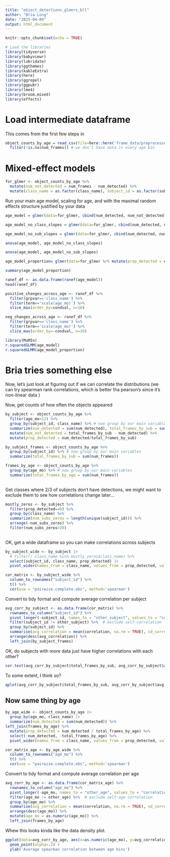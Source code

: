 ```yaml
---
title: "object_detections_glmers_bll"
author: "Bria Long"
date: "2025-04-09"
output: html_document
---
```



```r
knitr::opts_chunk$set(echo = TRUE)
```

```r
# Load the libraries
library(tidyverse)
library(babyviewr)
library(lubridate)
library(ggthemes)
library(kableExtra)
library(here)
library(ggrepel)
library(ggpubr)
library(lme4)
library(broom.mixed)
library(effects)
```

# Load intermediate dataframe
This comes from the first few steps in
```r
object_counts_by_age = read_csv(file=here::here('frame_data/preprocessed_object_detections.csv')) %>%
  filter(!is.na(num_frames)) # we don't have data in every age bin
```


# Mixed-effect models


```R
for_glmer <- object_counts_by_age %>%
  mutate(num_not_detected = num_frames - num_detected) %>%
  mutate(class_name = as.factor(class_name), subject_id = as.factor(subject_id)) 
```

Run your main age model, scaling for age, and with the maximal random effects structure justified by your data
```r
age_model = glmer(data=for_glmer, cbind(num_detected, num_not_detected) ~ scale(age_mo) + (scale(age_mo) | subject_id) +   (scale(age_mo) | class_name), family='binomial')

age_model_no_class_slopes = glmer(data=for_glmer, cbind(num_detected, num_not_detected) ~ scale(age_mo) + (scale(age_mo) | subject_id) +  (1| class_name), family='binomial')

age_model_no_sub_slopes = glmer(data=for_glmer, cbind(num_detected, num_not_detected) ~ scale(age_mo) + (1 | subject_id) +  (scale(age_mo)| class_name), family='binomial')
```

```R
anova(age_model, age_model_no_class_slopes)
```



```r
anova(age_model, age_model_no_sub_slopes)

```

```r
age_model_proportion= glmer(data=for_glmer %>% mutate(prop_detected = num_detected/num_frames), prop_detected ~ scale(age_mo) + (scale(age_mo) | subject_id) + (scale(age_mo) | class_name), weights=num_frames, family='binomial')

summary(age_model_proportion)
```

```r
ranef_df <- as.data.frame(ranef(age_model))
head(ranef_df)
```

```r
positive_changes_across_age <- ranef_df %>%
  filter(grpvar=='class_name') %>%
  filter(term=='scale(age_mo)') %>%
  slice_max(order_by=condval, n=10)

neg_changes_across_age <- ranef_df %>%
  filter(grpvar=='class_name') %>%
  filter(term=='scale(age_mo)') %>%
  slice_max(order_by=-condval, n=10)
```


```R
library(MuMIn)
r.squaredGLMM(age_model)
r.squaredGLMM(age_model_proportion)
```

# Bria tries something else 
Now, let's just look at figuring out if we can correlate the distributions (we can try spearman rank correlations, which is better tha pearson's since it's non-linear data )



Now, get counts of how often the objects appeared
```r
by_subject <- object_counts_by_age %>%
  filter(age_mo<12) %>%
  group_by(subject_id, class_name) %>% # now group by our main variables
  summarize(num_detected = sum(num_detected), total_frames_by_sub = sum(num_frames))%>%
  mutate(num_not_detected = total_frames_by_sub - num_detected) %>%
  mutate(prop_detected = num_detected/total_frames_by_sub)

by_subject_frames <- object_counts_by_age %>%
  group_by(subject_id) %>% # now group by our main variables
  summarize(total_frames_by_sub = sum(num_frames))

frames_by_age <- object_counts_by_age %>%
  group_by(age_mo) %>% # now group by our main variables
  summarize(total_frames_by_age = sum(num_frames))
  
```

Get classes where 2/3 of subjects don't have detections, we might want to exclude them to see how correlations change later...
```r
mostly_zeros <- by_subject %>%
  filter(prop_detected==0) %>%
  group_by(class_name) %>%
  summarize(num_subs_zeros = length(unique(subject_id))) %>%
  arrange(-num_subs_zeros) %>%
  filter(num_subs_zeros>20)
  
```


OK, get a wide dataframe so you can make correlations across subjects
```R
by_subject_wide <- by_subject |>
  # filter(! class_name %in% mostly_zeros$class_name) %>%
  select(subject_id, class_name, prop_detected) |>
  pivot_wider(names_from = class_name, values_from = prop_detected, values_fill=0)

cor_matrix <- by_subject_wide %>%
  column_to_rownames("subject_id") %>%
  t() %>%
  cor(use = "pairwise.complete.obs", method='spearman')
```

Convert to tidy format and compute average correlation per subject
```r
avg_corr_by_subject <- as.data.frame(cor_matrix) %>%
  rownames_to_column("subject_id") %>%
  pivot_longer(-subject_id, names_to = "other_subject", values_to = "correlation") %>%
  filter(subject_id != other_subject) %>%  # exclude self-correlation
  group_by(subject_id) %>%
  summarise(avg_correlation = mean(correlation, na.rm = TRUE), sd_correlation = sd(correlation)) %>%
  arrange(desc(avg_correlation)) %>%
  left_join(by_subject_frames)
```

OK, do subjects with more data just have higher correlations with each other?
```R
cor.test(avg_corr_by_subject$total_frames_by_sub, avg_corr_by_subject$avg_correlation)
```

To some extent, I think so?
```r
qplot(avg_corr_by_subject$total_frames_by_sub, avg_corr_by_subject$avg_correlation)
```

## Now same thing by age
```R
by_age_wide <- object_counts_by_age |>
  group_by(age_mo, class_name) |>
  summarize(num_detected = sum(num_detected)) %>%
left_join(frames_by_age) %>%  
  mutate(prop_detected = num_detected / total_frames_by_age) %>%
  select(-num_detected, -total_frames_by_age) %>%
  pivot_wider(names_from = class_name, values_from = prop_detected, values_fill=0)

cor_matrix_age <- by_age_wide %>%
  column_to_rownames("age_mo") %>%
  t() %>%
  cor(use = "pairwise.complete.obs", method='spearman')
```

Convert to tidy format and compute average correlation per age
```r
avg_corr_by_age <- as.data.frame(cor_matrix_age) %>%
  rownames_to_column("age_mo") %>%
  pivot_longer(-age_mo, names_to = "other_age", values_to = "correlation") %>%
  filter(age_mo != other_age) %>%  # exclude self-age correlation
  group_by(age_mo) %>%
  summarise(avg_correlation = mean(correlation, na.rm = TRUE), sd_correlation = sd(correlation)) %>%
  arrange(desc(age_mo)) %>%
  mutate(age_mo = as.numeric(age_mo)) %>%
  left_join(frames_by_age)
```

Whew this looks kinda like the data density plot.
```r
ggplot(data=avg_corr_by_age, aes(x=as.numeric(age_mo), y=avg_correlation, size=total_frames_by_age)) +
  geom_point(alpha=.2) + 
  ylab('Average spearman correlation between age bins')
```
